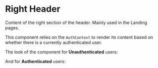 

<Meta of={RightHeaderStories} />

# Right Header

Content of the right section of the header. Mainly used in the Landing pages.

This component relies on the `AuthContext` to render its content based on whether there is a currently authenticated user.

The look of the component for **Unauthenticated** users:
<Canvas of={RightHeaderStories.Unauthenticated} />

And for **Authenticated** users:
<Canvas of={RightHeaderStories.Authenticated} />
